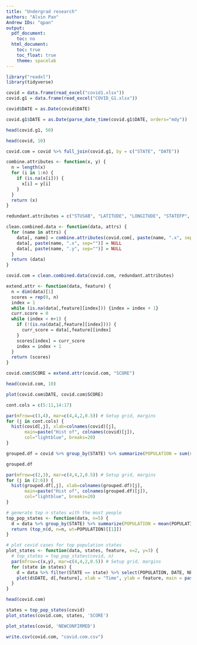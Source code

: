 ```yaml
---
title: "Undergrad research"
authors: "Alvin Pan"
Andrew IDs: "qpan"
output:
  pdf_document:
    toc: no
  html_document:
    toc: true
    toc_float: true
    theme: spacelab
---
```

```r
library("readxl")
library(tidyverse)
```



```r
covid = data.frame(read_excel("covid1.xlsx"))
covid.g1 = data.frame(read_excel("COVID_G1.xlsx"))
```

```r
covid$DATE = as.Date(covid$DATE)
```


```r
covid.g1$DATE = as.Date(parse_date_time(covid.g1$DATE, orders="mdy"))
```



```r
head(covid.g1, 50)
```



```r
head(covid, 10)
```

```r
covid.com = covid %>% full_join(covid.g1, by = c("STATE", "DATE"))
```


```r
combine.attributes <- function(x, y) {
  n = length(x)
  for (i in 1:n) {
    if (is.na(x[i])) {
      x[i] = y[i]
    }
  }
  return (x)
}
```


```r
redundant.attributes = c("STUSAB", "LATITUDE", "LONGITUDE", "STATEFP", "GNISID")
```


```r
clean.combined.data <- function(data, attrs) {
  for (name in attrs) {
    data[, name] = combine.attributes(covid.com[, paste(name, ".x", sep="")], covid.com[, paste(name, ".y", sep="")])
    data[, paste(name, ".x", sep="")] = NULL
    data[, paste(name, ".y", sep="")] = NULL
  }
  return (data)
}
```

```r
covid.com = clean.combined.data(covid.com, redundant.attributes)
```


```r
extend.attr <- function(data, feature) {
  n = dim(data)[1]
  scores = rep(0, n)
  index = 1
  while (is.na(data[,feature][index])) {index = index + 1}
  curr.score = 0
  while (index < n+1) {
    if (!(is.na(data[,feature][index]))) {
      curr_score = data[,feature][index]
    }
    scores[index] = curr_score
    index = index + 1
  }
  return (scores)
}
```


```r
covid.com$SCORE = extend.attr(covid.com, "SCORE")
```

```r
head(covid.com, 10)
```


```r
plot(covid.com$DATE, covid.com$SCORE)
```


```r
cont.cols = c(5:11,14:17)
```



```r
par(mfrow=c(3,4), mar=c(4,4,2,0.5)) # Setup grid, margins
for (j in cont.cols) {
  hist(covid[,j], xlab=colnames(covid)[j],
       main=paste("Hist of", colnames(covid)[j]),
       col="lightblue", breaks=20)
}
```


```r
grouped.df = covid %>% group_by(STATE) %>% summarize(POPULATION = sum(sqrt(POPULATION), na.rm = TRUE), NEWCONFIRMED = sum(log(NEWCONFIRMED+1), na.rm = TRUE), CUMCONFIRMED = sum(log(CUMCONFIRMED+1), na.rm = TRUE), NEWDEATHS=sum(log(NEWDEATHS+1), na.rm = TRUE), CUMDEATHS=sum(log(CUMDEATHS+1), na.rm = TRUE)) %>% data.frame()
```

```r
grouped.df
```


```r
par(mfrow=c(2,3), mar=c(4,4,2,0.5)) # Setup grid, margins
for (j in (2:6)) {
  hist(grouped.df[,j], xlab=colnames(grouped.df)[j],
       main=paste("Hist of", colnames(grouped.df)[j]),
       col="lightblue", breaks=20)
}
```


```r
# generate top n states with the most people
top_pop_states <- function(data, n=5) {
  d = data %>% group_by(STATE) %>% summarize(POPULATION = mean(POPULATION, na.rm = TRUE))
  return (top_n(d, n=n, wt=POPULATION)[[1]])                          
}
```


```r
# plot covid cases for top population states
plot_states <- function(data, states, feature, x=2, y=3) {
  # top_states = top_pop_states(covid, n)
  par(mfrow=c(x,y), mar=c(4,4,2,0.5)) # Setup grid, margins
  for (state in states) {
    d = data %>% filter(STATE == state) %>% select(POPULATION, DATE, NEWCONFIRMED, CUMCONFIRMED, NEWDEATHS, CUMDEATHS, SCORE)
    plot(d$DATE, d[,feature], xlab = "Time", ylab = feature, main = paste("COVID cases in", state), pch = 20, cex = 0.5)
  }
}
```


```r
head(covid.com)
```


```r
states = top_pop_states(covid)
plot_states(covid.com, states, 'SCORE')
```


```r
plot_states(covid, 'NEWCONFIRMED')
```




```r
write.csv(covid.com, "covid.com.csv")
```

